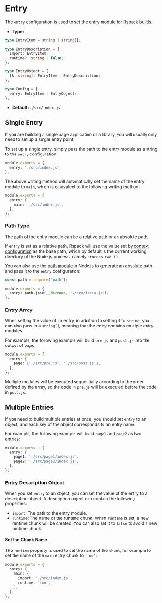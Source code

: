 # Entry

The `entry` configuration is used to set the entry module for Rspack builds.

- **Type:**

```ts
type EntryItem = string | string[];

type EntryDescription = {
  import: EntryItem;
  runtime?: string | false;
};

type EntryObject = {
  [k: string]: EntryItem | EntryDescription;
};

type Config = {
  entry: EntryItem | EntryObject;
};
```

- **Default:** `./src/index.js`

## Single Entry

If you are building a single page application or a library, you will usually only need to set up a single entry point.

To set up a single entry, simply pass the path to the entry module as a string to the `entry` configuration.

```ts title="rspack.config.js"
module.exports = {
  entry: './src/index.js',
};
```

The above writing method will automatically set the name of the entry module to `main`, which is equivalent to the following writing method:

```ts title="rspack.config.js"
module.exports = {
  entry: {
    main: './src/index.js',
  },
};
```

### Path Type

The path of the entry module can be a relative path or an absolute path.

If `entry` is set as a relative path, Rspack will use the value set by [context configuration](/config/context.html) as the base path, which by default is the current working directory of the Node.js process, namely `process.cwd ()`.

You can also use the [path module](https://nodejs.org/api/path.html) in Node.js to generate an absolute path and pass it to the `entry` configuration:

```ts title="rspack.config.js"
const path = require('path');

module.exports = {
  entry: path.join(__dirname, './src/index.js'),
};
```

### Entry Array

When setting the value of an entry, in addition to setting it to `string`, you can also pass in a `string[]`, meaning that the entry contains multiple entry modules.

For example, the following example will build `pre.js` and `post.js` into the output of `page`.

```ts title="rspack.config.js"
module.exports = {
  entry: {
    page: ['./src/pre.js', './src/post.js'],
  },
};
```

Multiple modules will be executed sequentially according to the order defined by the array, so the code in `pre.js` will be executed before the code in `post.js`.

## Multiple Entries

If you need to build multiple entries at once, you should set `entry` to an object, and each key of the object corresponds to an entry name.

For example, the following example will build `page1` and `page2` as two entries:

```ts title="rspack.config.js"
module.exports = {
  entry: {
    page1: './src/page1/index.js',
    page2: './src/page2/index.js',
  },
};
```

### Entry Description Object

When you set `entry` to an object, you can set the value of the entry to a description object. A description object can contain the following properties:

- `import`: The path to the entry module.
- `runtime`: The name of the runtime chunk. When `runtime` is set, a new runtime chunk will be created. You can also set it to `false` to avoid a new runtime chunk.

#### Set the Chunk Name

The `runtime` property is used to set the name of the `chunk`, for example to set the name of the `main` entry chunk to `'foo'`:

```ts title="rspack.config.js"
module.exports = {
  entry: {
    main: {
      import: './src/index.js',
      runtime: 'foo',
    },
  },
};
```
